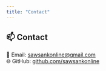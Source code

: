 ```yaml
---
title: "Contact"
---
```


## 📫 Contact

📧 Email: [sawsankonline@gmail.com](mailto:sawsankonline@gmail.com)  
🌐 GitHub: [github.com/sawsankonline](https://github.com/sawsankonline)
